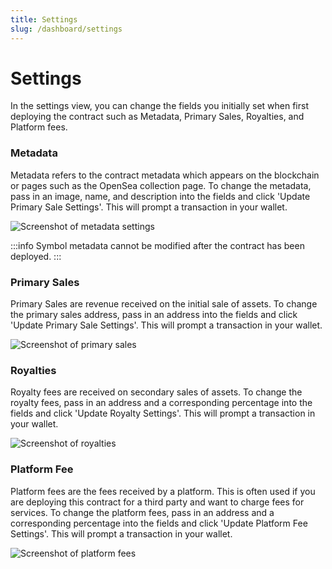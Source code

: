 ```yaml
---
title: Settings
slug: /dashboard/settings
---
```


# Settings

In the settings view, you can change the fields you initially set when first deploying the contract such as Metadata, Primary Sales, Royalties, and Platform fees.

### Metadata

Metadata refers to the contract metadata which appears on the blockchain or pages such as the OpenSea collection page. To change the metadata, pass in an image, name, and description into the fields and
click 'Update Primary Sale Settings'. This will prompt a transaction in your wallet.

![Screenshot of metadata settings](./assets/metadata.png)

:::info
Symbol metadata cannot be modified after the contract has been deployed.
:::

### Primary Sales

Primary Sales are revenue received on the initial sale of assets. To change the primary sales address, pass in an address into the fields and
click 'Update Primary Sale Settings'. This will prompt a transaction in your wallet.

![Screenshot of primary sales](./assets/primary-sales.png)

### Royalties

Royalty fees are received on secondary sales of assets. To change the royalty fees, pass in an address and a corresponding percentage into the fields and
click 'Update Royalty Settings'. This will prompt a transaction in your wallet.

![Screenshot of royalties](./assets/royalty-settings.png)

### Platform Fee

Platform fees are the fees received by a platform. This is often used if you are deploying this contract for a third party and want to charge fees for services. To change the platform fees, pass in an address and a corresponding percentage into the fields and
click 'Update Platform Fee Settings'. This will prompt a transaction in your wallet.

![Screenshot of platform fees](./assets/platform-fee.png)
